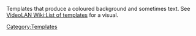 Templates that produce a coloured background and sometimes text. See [[VideoLAN Wiki:List of templates]] for a visual.

[[Category:Templates]]